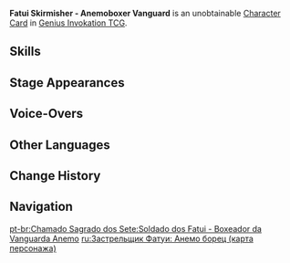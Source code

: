 {{About|the [[Character Card]]|the [[Common Enemy]]|Fatui Skirmisher - Anemoboxer Vanguard}}
{{Genius Invokation TCG Infobox
|title       = Fatui Skirmisher - Anemoboxer Vanguard
|id          = 003502
|image       = Fatui Skirmisher - Anemoboxer Vanguard Character Card.png
|type        = Character Card
|health      = 10
|element     = Anemo
|faction     = Fatui
|weapon      = Other Weapons
|features    = Fatui Skirmisher - Anemoboxer Vanguard
}}
'''Fatui Skirmisher - Anemoboxer Vanguard''' is an unobtainable [[Character Card]] in [[Genius Invokation TCG]].

==Skills==
{{Genius Invokation TCG Skills Table}}

==Stage Appearances==
{{Genius Invokation TCG Stage Appearances}}

==Voice-Overs==
{{VO/Enemy
|enemy                   = Skirmisher Gloves Wind (Character Card)
|vo_01_00_title          = Character Select
|vo_01_01_file           = vo gcg monster skirmisher gloves wind 01 selectonstage 01.ogg
|vo_01_01_tx_en          = Hah! Well met.
|vo_01_02_file           = vo gcg monster skirmisher gloves wind 01 selectonstage 02.ogg
|vo_01_02_tx_en          = Ha! Come at me!

|vo_03_00_title          = Gathering the Winds
|vo_03_01_file           = vo gcg monster skirmisher gloves wind 01 elementalart 01.ogg
|vo_03_01_tx_en          = Heh, I see through you!
|vo_03_02_file           = vo gcg monster skirmisher gloves wind 01 elementalart 02.ogg
|vo_03_02_tx_en          = Hah, that all you got!?

|vo_04_00_title          = Avenging Squall/Galeforce Agitation
|vo_04_01_file           = vo gcg monster skirmisher gloves wind 01 elementalburst 01.ogg
|vo_04_01_tx_en          = You can't run! Well... Neither can I.
|vo_04_02_file           = vo gcg monster skirmisher gloves wind 01 elementalburst 02.ogg
|vo_04_02_tx_en          = Don't be a killjoy, we've only just begun!

|vo_05_00_title          = Heavy Hit Taken
|vo_05_01_tx_en          = {{A|vo gcg monster skirmisher gloves wind 01 hitheavy 01.ogg}} {{A|vo gcg monster skirmisher gloves wind 01 hitheavy 02.ogg}}

|vo_06_00_title          = Defeated
|vo_06_01_file           = Vo_gcg_monster_skirmisher_gloves_wind_01_die_01.ogg
|vo_06_01_tx_en          = Tch! I... miscalculated...
|vo_06_02_file           = Vo_gcg_monster_skirmisher_gloves_wind_01_die_02.ogg
|vo_06_02_tx_en          = Ugh! Looks like I... went too far...
}}

==Other Languages==
{{Other Languages|Transclude=Fatui Skirmisher - Anemoboxer Vanguard}}

==Change History==
{{Change History|3.3}}

==Navigation==
{{Genius Invokation TCG Navbox|Character Card Unobtainable}}

[[pt-br:Chamado Sagrado dos Sete:Soldado dos Fatui - Boxeador da Vanguarda Anemo]]
[[ru:Застрельщик Фатуи: Анемо борец (карта персонажа)]]